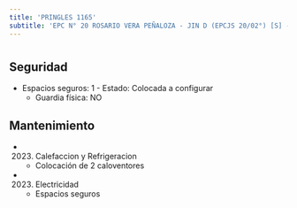 ```yaml
---
title: 'PRINGLES 1165'
subtitle: 'EPC N° 20 ROSARIO VERA PEÑALOZA - JIN D (EPCJS 20/02°) [S] - CENOF CENTRO PRINGLES'
---
```


#


## Seguridad

*  Espacios seguros: 1 - Estado: Colocada a configurar 
    + Guardia física: NO





## Mantenimiento

*  (2023) Calefaccion y Refrigeracion 
    + Colocación de 2 caloventores

*  (2023) Electricidad 
    + Espacios seguros



